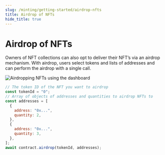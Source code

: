 ```yaml
---
slug: /minting/getting-started/airdrop-nfts
title: Airdrop of NFTs
hide_title: true
---
```


# Airdrop of NFTs

Owners of NFT collections can also opt to deliver their NFT’s via an airdrop mechanism. With airdrop, users select tokens and lists of addresses and can perform the airdrop with a single call.

![Airdropping NFTs using the dashboard](../assets/airdrop.png)

```js
// The token ID of the NFT you want to airdrop
const tokenId = "0";
// Array of objects of addresses and quantities to airdrop NFTs to
const addresses = [
  {
    address: "0x...",
    quantity: 2,
  },
  {
    address: "0x...",
    quantity: 3,
  },
];
await contract.airdrop(tokenId, addresses);
```
